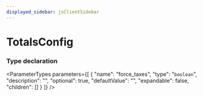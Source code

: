 ```yaml
---
displayed_sidebar: jsClientSidebar
---
```



# TotalsConfig

### Type declaration

<ParameterTypes parameters={[
  {
    "name": "force_taxes",
    "type": "`boolean`",
    "description": "",
    "optional": true,
    "defaultValue": "",
    "expandable": false,
    "children": []
  }
]} />
